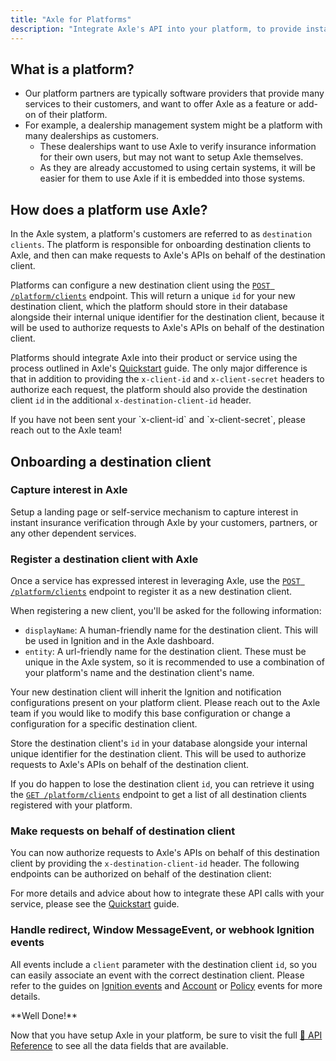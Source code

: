 ```yaml
---
title: "Axle for Platforms"
description: "Integrate Axle's API into your platform, to provide instant insurance verification solutions for your customers."
---
```


## What is a platform?

- Our platform partners are typically software providers that provide many services to their customers, and want to offer Axle as a feature or add-on  of their platform.
- For example, a dealership management system might be a platform with many dealerships as customers. 
  - These dealerships want to use Axle to verify insurance information for their own users, but may not want to setup Axle themselves.
  - As they are already accustomed to using certain systems, it will be easier for them to use Axle if it is embedded into those systems.

## How does a platform use Axle?

In the Axle system, a platform's customers are referred to as `destination clients`.
The platform is responsible for onboarding destination clients to Axle, and then can make requests to Axle's APIs on behalf of the destination client.

Platforms can configure a new destination client using the [`POST /platform/clients`](/api-reference/platform/create-client) endpoint.
This will return a unique `id` for your new destination client, which the platform should store in their database alongside their internal unique identifier for the destination client,
because it will be used to authorize requests to Axle's APIs on behalf of the destination client.

Platforms should integrate Axle into their product or service using the process outlined in Axle's [Quickstart](/guides/quickstart) guide.
The only major difference is that in addition to providing the `x-client-id` and `x-client-secret` headers to authorize each request,
the platform should also provide the destination client `id` in the additional `x-destination-client-id` header.

<Tip>
  If you have not been sent your `x-client-id` and `x-client-secret`, please
  reach out to the Axle team!
</Tip>

## Onboarding a destination client

### Capture interest in Axle

Setup a landing page or self-service mechanism to capture interest in instant insurance verification through Axle by your customers, partners, or any other dependent services.

### Register a destination client with Axle

Once a service has expressed interest in leveraging Axle, use the [`POST /platform/clients`](/api-reference/platform/create-client) endpoint to register it as a new destination client.

When registering a new client, you'll be asked for the following information:

- `displayName`: A human-friendly name for the destination client. This will be used in Ignition and in the Axle dashboard.
- `entity`: A url-friendly name for the destination client. These must be unique in the Axle system, so it is recommended to use a combination of your platform's name and the destination client's name.

<Info>
  Your new destination client will inherit the Ignition and notification
  configurations present on your platform client. Please reach out to the Axle
  team if you would like to modify this base configuration or change a
  configuration for a specific destination client.
</Info>

Store the destination client's `id` in your database alongside your internal unique identifier for the destination client. This will be used to authorize requests to Axle's APIs on behalf of the destination client.

If you do happen to lose the destination client `id`, you can retrieve it using the [`GET /platform/clients`](/api-reference/platform/get-clients) endpoint to get a list of all destination clients registered with your platform.

### Make requests on behalf of destination client

You can now authorize requests to Axle's APIs on behalf of this destination client by providing the `x-destination-client-id` header. The following endpoints can be authorized on behalf of the destination client:

<CardGroup cols={2}>
  <Snippet file="core-endpoints.mdx" />
</CardGroup>

For more details and advice about how to integrate these API calls with your service, please see the [Quickstart](/guides/quickstart) guide.

### Handle redirect, Window MessageEvent, or webhook Ignition events

All events include a `client` parameter with the destination client `id`, so you can easily associate an event with the correct destination client. Please refer to the guides on [Ignition events](/guides/ignition-events) and [Account](/guides/account-events) or [Policy](/guides/policy-events) events for more details.

<Check>
**Well Done!**

Now that you have setup Axle in your platform, be sure to visit the full [📖 API Reference](/api-reference/overview) to see all the data fields that are available.

</Check>
